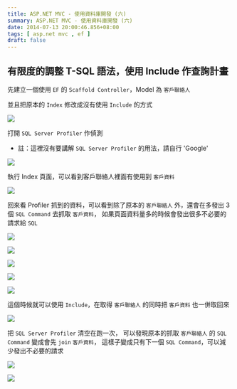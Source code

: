 ```yaml
---
title: ASP.NET MVC - 使用資料庫開發 (六)
summary: ASP.NET MVC - 使用資料庫開發 (六)
date: 2014-07-13 20:00:46.856+08:00
tags: [ asp.net mvc , ef ]
draft: false
---
```


## 有限度的調整 T-SQL 語法，使用 Include 作查詢計畫

先建立一個使用 `EF` 的 `Scaffold Controller`，Model 為 `客戶聯絡人`

並且把原本的 `Index` 修改成沒有使用 `Include` 的方式

![](/static/images/2014/aspnet-mvc-db-dev-06/01.webp)

打開 `SQL Server Profiler` 作偵測

- 註：這裡沒有要講解 `SQL Server Profiler` 的用法，請自行 'Google'

![](/static/images/2014/aspnet-mvc-db-dev-06/02.webp)

執行 Index 頁面，可以看到客戶聯絡人裡面有使用到 `客戶資料`

![](/static/images/2014/aspnet-mvc-db-dev-06/03.webp)

回來看 Profiler 抓到的資料，可以看到除了原本的 `客戶聯絡人` 外，還會在多發出 3 個 `SQL Command` 去抓取 `客戶資料`，
如果頁面資料量多的時候會發出很多不必要的請求給 `SQL`

![](/static/images/2014/aspnet-mvc-db-dev-06/04.webp)

![](/static/images/2014/aspnet-mvc-db-dev-06/05.webp)

![](/static/images/2014/aspnet-mvc-db-dev-06/06.webp)

![](/static/images/2014/aspnet-mvc-db-dev-06/07.webp)

![](/static/images/2014/aspnet-mvc-db-dev-06/08.webp)

這個時候就可以使用 `Include`，在取得 `客戶聯絡人` 的同時把 `客戶資料` 也一併取回來

![](/static/images/2014/aspnet-mvc-db-dev-06/09.webp)

把 `SQL Server Profiler` 清空在跑一次，
可以發現原本的抓取 `客戶聯絡人` 的 `SQL Command` 變成會先 `join` `客戶資料`，
這樣子變成只有下一個 `SQL Command`，可以減少發出不必要的請求

![](/static/images/2014/aspnet-mvc-db-dev-06/10.webp)

![](/static/images/2014/aspnet-mvc-db-dev-06/11.webp)